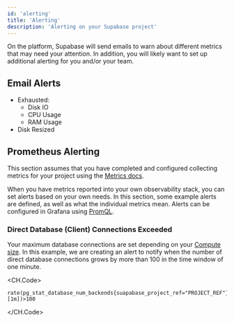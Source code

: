 ```yaml
---
id: 'alerting'
title: 'Alerting'
description: 'Alerting on your Supabase project'
---
```


On the platform, Supabase will send emails to warn about different metrics that may need your attention. In addition, you will likely want to set up additional alerting for you and/or your team.


## Email Alerts

* Exhausted:
    * Disk IO
    * CPU Usage
    * RAM Usage
* Disk Resized


## Prometheus Alerting

<Admonition type="note">

This section assumes that you have completed and configured collecting metrics for your project using the [Metrics docs](/docs/guides/monitoring-troubleshooting/metrics).

</Admonition>

When you have metrics reported into your own observability stack, you can set alerts based on your own needs. In this section, some example alerts are defined, as well as what the individual metrics mean.
Alerts can be configured in Grafana using [PromQL](https://prometheus.io/docs/prometheus/latest/querying/basics/).

### Direct Database (Client) Connections Exceeded

Your maximum database connections are set depending on your [Compute size](/docs/guides/platform/compute-and-disk).
In this example, we are creating an alert to notify when the number of direct database connections grows by more than 100 in the time window of one minute.

<CH.Code>

```
rate(pg_stat_database_num_backends{suapabase_project_ref="PROJECT_REF"}[1m])>100
```

</CH.Code>
